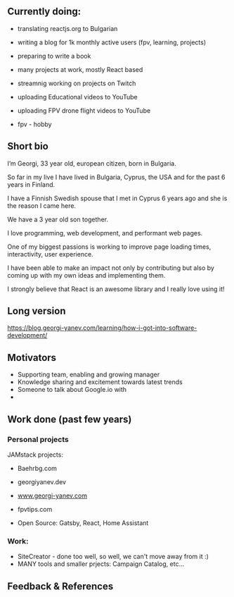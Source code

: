 
<Layout>

## Currently doing:

- translating reactjs.org to Bulgarian
- writing a blog for 1k monthly active users (fpv, learning, projects)
- preparing to write a book
- many projects at work, mostly React based
- streamnig working on projects on Twitch
- uploading Educational videos to YouTube
- uploading FPV drone flight videos to YouTube

- fpv - hobby

## Short bio

I’m Georgi, 33 year old, european citizen, born in Bulgaria.

So far in my live I have lived in Bulgaria, Cyprus, the USA and for the past 6 years in Finland.

I have a Finnish Swedish spouse that I met in Cyprus 6 years ago and she is the reason I came here.

We have a 3 year old son together.

I love programming, web development, and performant web pages.

One of my biggest passions is working to improve page loading times, interactivity, user experience.

I have been able to make an impact not only by contributing but also by coming up with my own ideas and implementing them.

I strongly believe that React is an awesome library and I really love using it!

## Long version

https://blog.georgi-yanev.com/learning/how-i-got-into-software-development/

## Motivators

- Supporting team, enabling and growing manager
- Knowledge sharing and excitement towards latest trends
- Someone to talk about Google.io with
-

## Work done (past few years)

### Personal projects

JAMstack projects:

- Baehrbg.com
- georgiyanev.dev
- www.georgi-yanev.com
- fpvtips.com

- Open Source: Gatsby, React, Home Assistant

### Work:

- SiteCreator - done too well, so well, we can't move away from it :)
- MANY tools and smaller prjects: Campaign Catalog, etc...

<Work />

## Feedback & References

<References />

</Layout>
